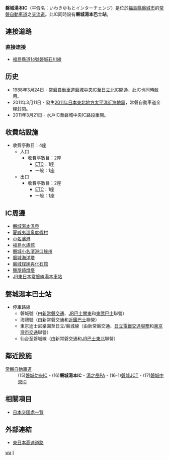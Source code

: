 {{日本公路設施
|設施名稱 = 磐城湯本IC
|色 = 
|圖像 =Iwaki Yumoto IC.JPG
|pxl = 
|圖像簡介 = 
|公路名稱1 = [[常磐自動車道|常磐自動車道]]
|IC編號1 = 16
|收費站編號1 = 04-016
|記號1 = [[File:Japanese_National_Route_Sign_0006.svg|20px]]湯本 石川 小名濱
|起點1 = [[三鄉IC|三鄉IC]]/[[三鄉JCT|JCT]]
|距離1 = 167.1
|上一設施1 = [[磐城勿來IC|磐城勿來IC]]
|上一設施距離1 = 12.6
|下一設施1 = [[湯之岳PA|湯之岳PA]]
|下一設施距離1 = 2.3
|連接道路 = [[福島縣道14號磐城石川線|福島縣道14號磐城石川線]]
|啟用日期 = 1988年3月24日
|停用日期 = 
|流量 = 6,367台/日（2006年）
|智能IC = 
|上行營業時間 = 
|上行油站 = 
|上行油站營業時間 = 
|下行營業時間 = 
|下行油站 = 
|下行油站營業時間 = 
|郵政編碼 = 972-8326
|所在地 = [[福島縣|福島縣]][[磐城市|磐城市]]常磐藤原町大畑3-2
|坐標 = {{coord|37|0|10.18|N|140|48|34.41|E}}
|備註 = 
}}
'''磐城湯本IC'''（平假名：いわきゆもとインターチェンジ）是位於[[福島縣|福島縣]][[磐城市|磐城市]]的[[常磐自動車道|常磐自動車道]]之[[交流道|交流道]]。此IC同時設有'''磐城湯本巴士站'''。

== 連接道路 ==
=== 直接連接 ===
* [[福島縣道14號磐城石川線|福島縣道14號磐城石川線]]

== 历史 ==
* 1988年3月24日 - [[常磐自動車道|常磐自動車道]][[磐城中央IC|磐城中央IC]]至[[日立北IC|日立北IC]]開通，此IC也同時啟用。
* 2011年3月11日 - 發生[[2011年日本東北地方太平洋近海地震|2011年日本東北地方太平洋近海地震]]，常磐自動車道全線封閉。
* 2011年3月21日 - 水戶IC至磐城中央IC路段重開。

== 收費站設施 ==
*收費亭數目：4座
**入口
***收費亭數目：2座
****[[電子道路收費系統|ETC]]：1座
****一般：1座
**出口
***收費亭數目：2座
****[[電子道路收費系統|ETC]]：1座
****一般：1座

== IC周邊 ==
*[[磐城湯本溫泉|磐城湯本溫泉]]
*[[夏威夷溫泉度假村|夏威夷溫泉度假村]]
*[[小名濱港|小名濱港]]
*[[福島水族館|福島水族館]]
*[[磐城小名濱港口綠州|磐城小名濱港口綠州]]
*[[磐城海洋塔|磐城海洋塔]]
*[[磐城煤炭與化石館|磐城煤炭與化石館]]
*[[鹽屋崎燈塔|鹽屋崎燈塔]]
*[[JR東日本|JR東日本]][[常磐線|常磐線]][[湯本車站|湯本車站]]

== 磐城湯本巴士站 ==
*停車路線
**磐城號（由[[新常磐交通|新常磐交通]]、[[JR巴士關東|JR巴士關東]]和[[東武巴士|東武巴士]]聯營）
**海鷗號（由新常磐交通和[[近鐵巴士|近鐵巴士]]聯營）
**東京迪士尼樂園至日立/磐城線（由新常磐交通、[[日立電鐵交通服務|日立電鐵交通服務]]和[[東京灣市交通|東京灣市交通]]聯營）
**仙台至磐城線（由新常磐交通和[[JR巴士東北|JR巴士東北]]聯營）

== 鄰近設施 ==
; [[常磐自動車道|常磐自動車道]]
: (15)[[磐城勿來IC|磐城勿來IC]] - (16)'''磐城湯本IC''' - [[湯之岳PA|湯之岳PA]] - (16-1)[[磐城JCT|磐城JCT]] - (17)[[磐城中央IC|磐城中央IC]]

== 相關項目 ==
* [[日本交匯處一覽|日本交匯處一覽]]

== 外部連結 ==
* [http://www.e-nexco.co.jp/ 東日本高速道路] {{Wayback|url=http://www.e-nexco.co.jp/ |date=20140203074239 }}

{{常磐自動車道}}

[[Category:日本交流道_I|wa]]
[[Category:福島縣交流道|I]]